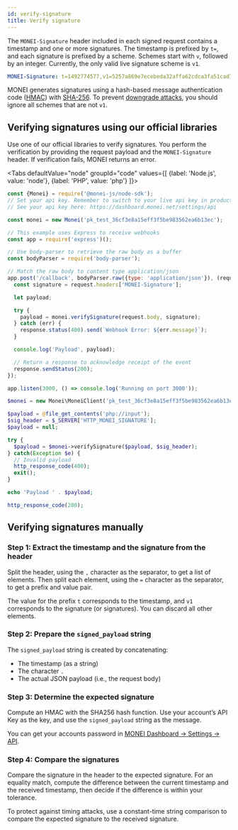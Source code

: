 ```yaml
---
id: verify-signature
title: Verify signature
---
```


The `MONEI-Signature` header included in each signed request contains a timestamp and one or more signatures. The timestamp is prefixed by `t=`, and each signature is prefixed by a scheme. Schemes start with `v`, followed by an integer. Currently, the only valid live signature scheme is `v1`.

```yml
MONEI-Signature: t=1492774577,v1=5257a869e7ecebeda32affa62cdca3fa51cad7e77a0e56ff536d0ce8e108d8bd
```

MONEI generates signatures using a hash-based message authentication code ([HMAC](https://en.wikipedia.org/wiki/HMAC)) with [SHA-256](https://en.wikipedia.org/wiki/SHA-2). To prevent [downgrade attacks](https://en.wikipedia.org/wiki/Downgrade_attack), you should ignore all schemes that are not `v1`.

## Verifying signatures using our official libraries

Use one of our official libraries to verify signatures. You perform the verification by providing the request payload and the `MONEI-Signature` header. If verification fails, MONEI returns an error.


<Tabs
  defaultValue="node"
  groupId="code"
  values={[
    {label: 'Node.js', value: 'node'},
    {label: 'PHP', value: 'php'}
  ]}>


  <TabItem value="node">


```js title="server.js"
const {Monei} = require('@monei-js/node-sdk');
// Set your api key. Remember to switch to your live api key in production!
// See your api key here: https://dashboard.monei.net/settings/api

const monei = new Monei('pk_test_36cf3e8a15eff3f5be983562ea6b13ec');

// This example uses Express to receive webhooks
const app = require('express')();

// Use body-parser to retrieve the raw body as a buffer
const bodyParser = require('body-parser');

// Match the raw body to content type application/json
app.post('/callback', bodyParser.raw({type: 'application/json'}), (request, response) => {
  const signature = request.headers['MONEI-Signature'];

  let payload;

  try {
    payload = monei.verifySignature(request.body, signature);
  } catch (err) {
    response.status(400).send(`Webhook Error: ${err.message}`);
  }

  console.log('Payload', payload);

  // Return a response to acknowledge receipt of the event
  response.sendStatus(200);
});

app.listen(3000, () => console.log('Running on port 3000'));
```

  </TabItem>
  <TabItem value="php">


```php title="server.php"
$monei = new Monei\MoneiClient('pk_test_36cf3e8a15eff3f5be983562ea6b13ec')

$payload = @file_get_contents('php://input');
$sig_header = $_SERVER['HTTP_MONEI_SIGNATURE'];
$payload = null;

try {
  $payload = $monei->verifySignature($payload, $sig_header);
} catch(Exception $e) {
  // Invalid payload
  http_response_code(400);
  exit();
}

echo 'Payload ' . $payload;

http_response_code(200);
```

  </TabItem>
</Tabs>


## Verifying signatures manually

### Step 1: Extract the timestamp and the signature from the header

Split the header, using the `,` character as the separator, to get a list of elements. Then split each element, using the `=` character as the separator, to get a prefix and value pair.

The value for the prefix `t` corresponds to the timestamp, and `v1` corresponds to the signature (or signatures). You can discard all other elements.

### Step 2: Prepare the `signed_payload` string

The `signed_payload` string is created by concatenating:

- The timestamp (as a string)
- The character `.`
- The actual JSON payload (i.e., the request body)

### Step 3: Determine the expected signature

Compute an HMAC with the SHA256 hash function. Use your account’s API Key as the key, and use the `signed_payload` string as the message.

You can get your accounts password in [MONEI Dashboard → Settings → API](https://dashboard.monei.net/settings/api).

### Step 4: Compare the signatures

Compare the signature in the header to the expected signature. For an equality match, compute the difference between the current timestamp and the received timestamp, then decide if the difference is within your tolerance.

To protect against timing attacks, use a constant-time string comparison to compare the expected signature to the received signature.
